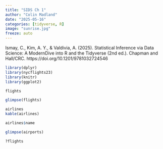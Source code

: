 ```yaml
---
title: "SIDS Ch 1"
author: "Colin Madland"
date: "2025-05-16"
categories: [tidyverse, R]
image: "sunrise.jpg"
freeze: auto
---
```


::: {.callout}

Ismay, C., Kim, A. Y., & Valdivia, A. (2025). Statistical Inference via Data Science: A ModernDive into R and the Tidyverse (2nd ed.). Chapman and Hall/CRC. https://doi.org/10.1201/9781032724546
:::

```r
library(dplyr)
library(nycflights23)
library(knitr)
library(ggplot2)
```

```r
flights
```

```r
glimpse(flights)
```

```r
airlines
kable(airlines)
```

```r
airlines$name
```

```r
glimpse(airports)
```

```r
?flights
```
